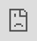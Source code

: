 ```yaml
---
title: "Air Hustle"
description: "Designing the UI for a made up flight deals aggregator"
company: "Self-initiated"
headline: "Designing the UI for a made up flight deals aggregator"
order: 2
slug: "air-hustle"
cover: "@images/splendid-flights@2x.png"
gradient: "secondary"
alignment: "left"
draft: true
---
```




<CaseStudyCallout description="Self-initiated UI case study focuses on designing the user flow and interface for a flight deals aggregator site. Inspired by platforms like Kayak and Skyscanner, the goal was to create a clear, efficient search experience that supports users in finding flight deals and seamlessly redirects them to third-party booking sites." />

## The Problem

- Confusing pricing structures (e.g., hidden baggage or seat fees).
- Overwhelming flight comparison interfaces.
- Pressure from countdown timers and “only 2 seats left!” tactics.
- Hidden information (does flight have wi-fi etc).
- Inflexible booking tools for open-ended travel.
- Visa or travel restriction info not surfaced during booking.

## Goals

- Keep UI simple and easy to use.
- Avoid sales pressure tactics.
- Show price up front.
- Have options to show flights for power users.

## Process

### Research

To better understand user needs and pain points, I developed three user personas based on distinct travel behaviors. While these were created using assumed data for this case study, in a real-world scenario, they would be informed by qualitative and quantitative user research.

<figure>
  <Image
    class="rounded-4xl bg-cyan-50"
    src={userPersonasImage}
    alt="Repacking wireframes"
  />
  <figcaption>User personas</figcaption>
</figure>

With the personas in place, I created a user flow to visualise the key steps users take from landing on the site to selecting a deal and being redirected to a third-party booking platform.

<figure>
  <div class="overflow-hidden rounded-4xl bg-cyan-50">
    <Image
      class="!m-0 drop-shadow-xl"
      src={userFlowImage}
      alt="Repacking wireframes"
    />
  </div>
  <figcaption>User flow</figcaption>
</figure>

I then mapped each persona's journey through the search and booking process to identify key frustrations, motivations, and opportunities for improvement.

<figure>
  <div class="overflow-hidden rounded-4xl bg-yellow-50">
    <Image
      class="!m-0 drop-shadow-xl"
      src={saraJourneyImage}
      alt="Repacking wireframes"
    />
  </div>

  <figcaption>Sara's journey map</figcaption>
</figure>

<figure>
  <div class="overflow-hidden rounded-4xl bg-cyan-50">
    <Image
      class="!m-0 drop-shadow-xl"
      src={marcusJourneyImage}
      alt="Repacking wireframes"
    />
  </div>

  <figcaption>Marcus's journey map</figcaption>
</figure>

<figure>
  <div class="overflow-hidden rounded-4xl bg-yellow-50">
    <Image
      class="!m-0 drop-shadow-xl"
      src={leoJourneyImage}
      alt="Repacking wireframes"
    />
  </div>
  <figcaption>Leo's journey map</figcaption>
</figure>

A common theme between the users is that the fights tend to have hidden baggage or seat fees so I will try to add transparent pricing or tooltips to reveal the prices.

### Exploring designs

To begin visualising the UI, I created wireframes in Whimsical.

<iframe
  class="aspect-video w-full"
  style="border:none"
  width="1280"
  height="640"
  src="https://whimsical.com/embed/VvcyisSJE6Cz18RwmH4GLG"
></iframe>

These wireframes were kept simple, emphasising layout. The goal at this stage was to quickly try out layouts for key elements such as the search bar, filters, and flight results, without getting distracted by styling details. Inspired by established platforms like Kayak and Skyscanner. These early wireframes helped identify opportunities to improve usability and guided the next phase of iterative design.

### Typography

DM Sans has a simple, geometric, and modern style that feels fresh and approachable—perfect for flight deals aggregator where it has a mix of users. It has a nice balance between being professional and welcoming, which helps build trust without feeling too corporate or cold.

<figure>
  <div class="overflow-hidden rounded-4xl bg-yellow-50">
    <Image
      class="!m-0 drop-shadow-xl"
      src={dmSansImage}
      alt="Typography choice"
    />
  </div>
  <figcaption>From search suggestions</figcaption>
</figure>

### Refining designs

Since search is the most important feature of a flight deals site, I made it more prominent by visually separating it from the background, breaking it out of the hero and adding a shadow for emphasis.

<figure>
  <div class="overflow-hidden rounded-4xl bg-yellow-50">
    <Image
      class="!m-0 drop-shadow-xl"
      src={ogSearchImage}
      alt="Original search design"
    />
  </div>
  <figcaption>Original search design</figcaption>
</figure>

Reviewing the design:

- The search look cluttered due to the spacing between inputs
- The return date toggle appeared visually off
- The to/from switch icon resembled a refresh symbol

I made some tweaks with the above feedback in mind. As this is a self-initiated project, I haven't done formal user testing, but my decisions are based on usability best practices.

<figure>
  <div class="overflow-hidden rounded-4xl bg-yellow-50">
    <Image
      class="!m-0 drop-shadow-xl"
      src={newSearchImage}
      alt="Tweaked search design"
    />
  </div>
  <figcaption>Tweaked search design</figcaption>
</figure>

To make the search more intuitive, I added location-based auto-suggestions using the user's IP address so users can quickly select a location. Additionally, I included recent searches to support power users with faster access to frequently used locations. While populating the from destination with popular destinations for people unsure where to go.

<figure>
  <div class="overflow-hidden rounded-4xl bg-cyan-50">
    <Image
      class="!m-0 drop-shadow-xl"
      src={fromSearchImage}
      alt="From search dropdown"
    />
  </div>
  <figcaption>From search suggestions</figcaption>
</figure>

<figure>
  <div class="overflow-hidden rounded-4xl bg-yellow-50">
    <Image
      class="!m-0 drop-shadow-xl"
      src={toSearchImage}
      alt="To search dropdown"
    />
  </div>
  <figcaption>To search suggestions</figcaption>
</figure>

I structured the exploration flight cards with the F-shaped scanning pattern in mind, placing key details where users' eyes naturally land first.

<figure>
  <div class="overflow-hidden rounded-4xl bg-yellow-50">
    <Image
      class="!m-0 drop-shadow-xl"
      src={explorationflightCardImage}
      alt="Flight card"
    />
  </div>
  <figcaption>Exploration flight cards</figcaption>
</figure>

I've kept the search minimal on the results page to maximize space for flight listings, but it will expand when clicked.

<figure>
  <div class="overflow-hidden rounded-4xl bg-yellow-50">
    <Image class="!m-0 drop-shadow-xl" src={resultsImage} alt="Flight card" />
  </div>
  <figcaption>Flight results with the search minimised</figcaption>
</figure>

Due to the UI being quite busy on these results pages I added a button to reveal more details for the flights to highlight any hidden costs, such as seat selection fees or checked baggage charges.

<figure>
  <div class="overflow-hidden rounded-4xl bg-yellow-50">
    <Image
      class="!m-0 drop-shadow-xl"
      src={moreDetailsImage}
      alt="Flight card"
    />
  </div>
  <figcaption>More details for flights</figcaption>
</figure>

Although this self-initiated case study didn't involve live user testing, I based design decisions on heuristics, competitor patterns (like Kayak and Skyscanner), and common usability principles.

See the full mockups below:

<div class="relative left-0 h-224 w-full">
  <iframe
    class="aspect-video"
    src="https://www.sketch.com/embed/s/6d9d8d80-49fb-494b-93f6-49abdc8e0fe5"
    style="top: 0; left: 0; width: 100%; height: 100%; position: absolute; border: 0;"
    allowfullscreen
  ></iframe>
</div>
